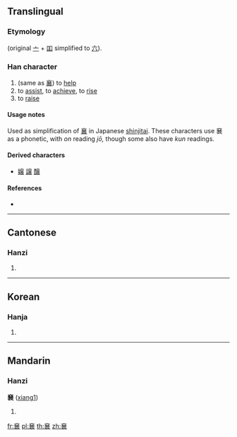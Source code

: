 ==Translingual==
{{ja-forms|㐮||[[襄]]}}

===Etymology===
{{Han simp|襄|f=吅|t=八}} (original [[亠]] + [[吅]] simplified to [[六]]).

===Han character===
{{Han char|rn=8|rad=亠|as=11|sn=13|four=|canj=YCTTV|ids=⿳[[六]][[𠀎]][[𧘇]]}}

# (same as [[襄]]) to [[help]]
# to [[assist]], to [[achieve]], to [[rise]]
# to [[raise]]

====Usage notes====
Used as simplification of [[襄]] in Japanese [[shinjitai]]. These characters use 㐮 as a phonetic, with ''on'' reading ''jō,'' though some also have ''kun'' readings.

====Derived characters====
* [[嬢]] [[譲]] [[醸]]

====References====
* {{Han ref|kx=0089.201|hdz=10291.080|uh=342E|ud=13358}}

----

==Cantonese==

===Hanzi===
{{yue-hanzi|jyut=[[soeng1]]|y=seung1}}

# {{defn|lang=yue|sort=亠11}}

----

==Korean==

===Hanja===
{{ko-hanja|hangeul=양|rv=yang|mr=yang|y=yang|eumhun=돕다|ehrv=dopda|ehmr=topta|ehy=topta}}

# {{defn|lang=ko|sort=亠11}}

----

==Mandarin==

===Hanzi===
'''㐮''' ([[xiang1]])

# {{defn|lang=cmn}}

[[fr:㐮]]
[[pl:㐮]]
[[th:㐮]]
[[zh:㐮]]